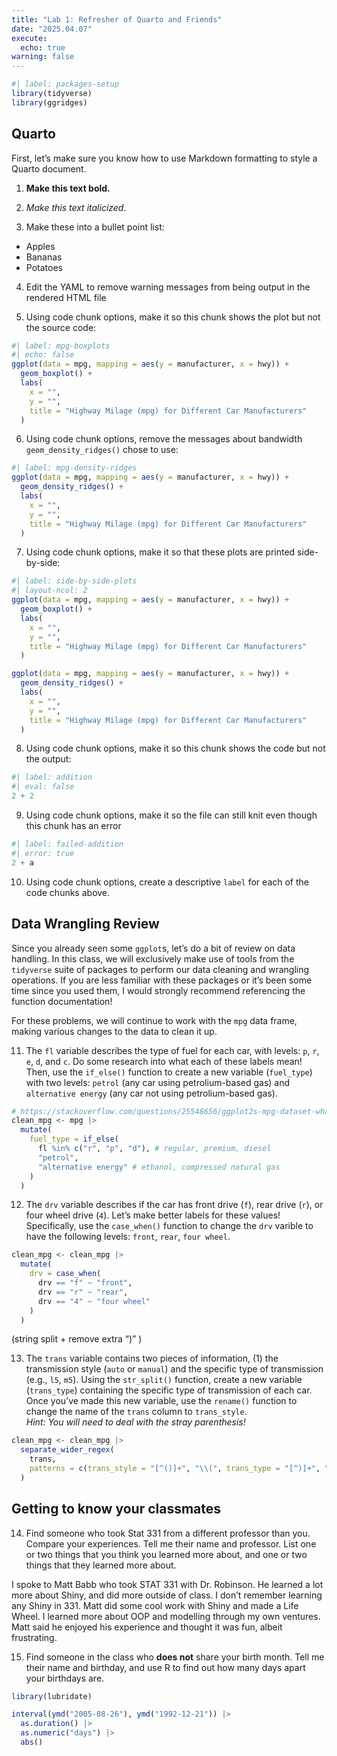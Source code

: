 ---
title: "Lab 1: Refresher of Quarto and Friends" 
date: "2025.04.07"
execute: 
  echo: true
warning: false
---


```{r}
#| label: packages-setup
library(tidyverse)
library(ggridges)
```

## Quarto

First, let's make sure you know how to use Markdown formatting to style a Quarto
document.

1.  **Make this text bold.**

2.  *Make this text italicized*.

3.  Make these into a bullet point list:

* Apples 
* Bananas
* Potatoes

4.  Edit the YAML to remove warning messages from being output in the rendered
HTML file

5.  Using code chunk options, make it so this chunk shows the plot but not the
source code:

```{r}
#| label: mpg-boxplots
#| echo: false
ggplot(data = mpg, mapping = aes(y = manufacturer, x = hwy)) +
  geom_boxplot() +
  labs(
    x = "",
    y = "",
    title = "Highway Milage (mpg) for Different Car Manufacturers"
  )
```

6.  Using code chunk options, remove the messages about bandwidth
`geom_density_ridges()` chose to use:

```{r}
#| label: mpg-density-ridges
ggplot(data = mpg, mapping = aes(y = manufacturer, x = hwy)) +
  geom_density_ridges() +
  labs(
    x = "",
    y = "",
    title = "Highway Milage (mpg) for Different Car Manufacturers"
  )
```

7.  Using code chunk options, make it so that these plots are printed
side-by-side:

```{r}
#| label: side-by-side-plots
#| layout-ncol: 2
ggplot(data = mpg, mapping = aes(y = manufacturer, x = hwy)) +
  geom_boxplot() +
  labs(
    x = "",
    y = "",
    title = "Highway Milage (mpg) for Different Car Manufacturers"
  )

ggplot(data = mpg, mapping = aes(y = manufacturer, x = hwy)) +
  geom_density_ridges() +
  labs(
    x = "",
    y = "",
    title = "Highway Milage (mpg) for Different Car Manufacturers"
  )

```

8.  Using code chunk options, make it so this chunk shows the code but not the
output:

```{r}
#| label: addition
#| eval: false
2 + 2
```

9.  Using code chunk options, make it so the file can still knit even though
this chunk has an error

```{r}
#| label: failed-addition
#| error: true
2 + a
```

10. Using code chunk options, create a descriptive `label` for each of the code
chunks above.

## Data Wrangling Review

Since you already seen some `ggplot`s, let's do a bit of review on data 
handling. In this class, we will exclusively make use of tools from the 
`tidyverse` suite of packages to perform our data cleaning and wrangling
operations. If you are less familiar with these packages or it's been some time
since you used them, I would strongly recommend referencing the function 
documentation!  

For these problems, we will continue to work with the `mpg` data frame, making
various changes to the data to clean it up. 

11. The `fl` variable describes the type of fuel for each car, with levels: `p`, 
`r`, `e`, `d`, and `c`. Do some research into what each of these labels mean! 
Then, use the `if_else()` function to create a new variable (`fuel_type`) with
two levels: `petrol` (any car using petrolium-based gas) and 
`alternative energy` (any car not using petrolium-based gas). 

```{r}
# https://stackoverflow.com/questions/25548656/ggplot2s-mpg-dataset-whats-the-fl-variable
clean_mpg <- mpg |>
  mutate(
    fuel_type = if_else(
      fl %in% c("r", "p", "d"), # regular, premium, diesel
      "petrol",
      "alternative energy" # ethanol, compressed natural gas
    )
  )
```

12. The `drv` variable describes if the car has front drive (`f`), rear drive
(`r`), or four wheel drive (`4`). Let's make better labels for these values! 
Specifically, use the `case_when()` function to change the `drv` varible to have
the following levels: `front`, `rear`, `four wheel`. 

```{r}
clean_mpg <- clean_mpg |>
  mutate(
    drv = case_when(
      drv == "f" ~ "front",
      drv == "r" ~ "rear",
      drv == "4" ~ "four wheel"
    )
  )
```

(string split + remove extra ")" )

13. The `trans` variable contains two pieces of information, (1) the
transmission style (`auto` or `manual`) and the specific type of transmission
(e.g., `l5`, `m5`). Using the `str_split()` function, create a new variable
(`trans_type`) containing the specific type of transmission of each car. Once
you've made this new variable, use the `rename()` function to change the name
of the `trans` column to `trans_style`.   
*Hint: You will need to deal with the stray parenthesis!* 

```{r}
clean_mpg <- clean_mpg |>
  separate_wider_regex(
    trans,
    patterns = c(trans_style = "[^()]+", "\\(", trans_type = "[^)]+", "\\)")
  )
```

## Getting to know your classmates

14. Find someone who took Stat 331 from a different professor than you. Compare
your experiences. Tell me their name and professor. List one or two things that
you think you learned more about, and one or two things that they learned more
about.

I spoke to Matt Babb who took STAT 331 with Dr. Robinson. He learned a lot more about Shiny, and did more outside of class. I don't remember learning any Shiny in 331. Matt did some cool work with Shiny and made a Life Wheel. I learned more about OOP and modelling through my own ventures. Matt said he enjoyed his experience and thought it was fun, albeit frustrating.

15. Find someone in the class who **does not** share your birth month. Tell me
their name and birthday, and use R to find out how many days apart your
birthdays are.

```{r}
library(lubridate)

interval(ymd("2005-08-26"), ymd("1992-12-21")) |>
  as.duration() |>
  as.numeric("days") |>
  abs()
```
